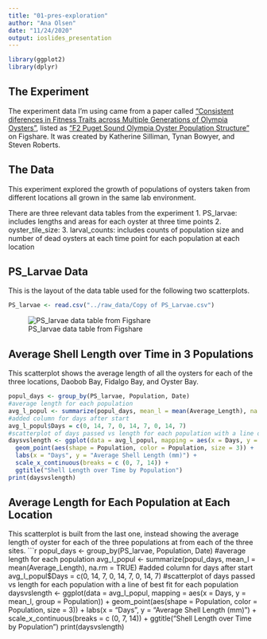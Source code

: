 ```yaml
---
title: "01-pres-exploration"
author: "Ana Olsen"
date: "11/24/2020"
output: ioslides_presentation
---
```

```r
library(ggplot2)
library(dplyr)
```


## The Experiment

The experiment data I'm using came from a paper called ["Consistent diferences in Fitness Traits across Multiple Generations of Olympia Oysters"](https://www.nature.com/articles/s41598-018-24455-3.pdf), listed as ["F2 Puget Sound Olympia Oyster Population Structure"](https://figshare.com/articles/dataset/F2_Puget_Sound_Olympia_Oyster_Population_Structure/5975452?file=10717249) on Figshare. It was created by Katherine Silliman, Tynan Bowyer, and Steven Roberts.

## The Data
This experiment explored the growth of populations of oysters taken from different locations all grown in the same lab environment.

There are three relevant data tables from the experiment
1. PS_larvae: includes lengths and areas for each oyster at three time points
2. oyster_tile_size: 
3. larval_counts: includes counts of population size and number of dead oysters at each time point for each population at each location

## PS_Larvae Data
This is the layout of the data table used for the following two scatterplots.
```r
PS_larvae <- read.csv("../raw_data/Copy of PS_Larvae.csv") 
```
![PS_larvae data table from Figshare]('../images/PS_larvae.jpg')

## Average Shell Length over Time in 3 Populations

This scatterplot shows the average length of all the oysters for each of the three locations, Daobob Bay, Fidalgo Bay, and Oyster Bay.
```r
popul_days <- group_by(PS_larvae, Population, Date)
#average length for each population
avg_l_popul <- summarize(popul_days, mean_l = mean(Average_Length), na.rm = TRUE)
#added column for days after start
avg_l_popul$Days = c(0, 14, 7, 0, 14, 7, 0, 14, 7)
#scatterplot of days passed vs length for each population with a line of best fit for each population
daysvslength <- ggplot(data = avg_l_popul, mapping = aes(x = Days, y = mean_l, group = Population)) +
  geom_point(aes(shape = Population, color = Population, size = 3)) +
  labs(x = "Days", y = "Average Shell Length (mm)") +
  scale_x_continuous(breaks = c (0, 7, 14)) +
  ggtitle("Shell Length over Time by Population")
print(daysvslength)
```


## Average Length for Each Population at Each Location

This scatterplot is built from the last one, instead showing the average length of oyster for each of the three populations at from each of the three sites.
```r
popul_days <- group_by(PS_larvae, Population, Date)
#average length for each population
avg_l_popul <- summarize(popul_days, mean_l = mean(Average_Length), na.rm = TRUE)
#added column for days after start
avg_l_popul$Days = c(0, 14, 7, 0, 14, 7, 0, 14, 7)
#scatterplot of days passed vs length for each population with a line of best fit for each population
daysvslength <- ggplot(data = avg_l_popul, mapping = aes(x = Days, y = mean_l, group = Population)) +
  geom_point(aes(shape = Population, color = Population, size = 3)) +
  labs(x = "Days", y = "Average Shell Length (mm)") +
  scale_x_continuous(breaks = c (0, 7, 14)) +
  ggtitle("Shell Length over Time by Population")
print(daysvslength)
